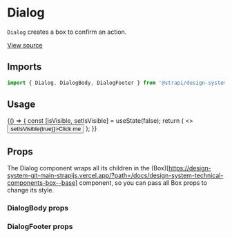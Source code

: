 <!--- Dialog.stories.mdx --->


<Meta title="Design System/Components/Dialog" component={Dialog} />

# Dialog

`Dialog` creates a box to confirm an action.

[View source](https://github.com/strapi/design-system/tree/main/packages/strapi-design-system/src/Dialog)

## Imports

```js
import { Dialog, DialogBody, DialogFooter } from '@strapi/design-system';
```

## Usage

<Canvas>
  <Story name="base">
    {() => {
      const [isVisible, setIsVisible] = useState(false);
      return (
        <>
          <Button onClick={() => setIsVisible(true)}>Click me</Button>
          <Dialog onClose={() => setIsVisible(false)} title="Confirmation" isOpen={isVisible}>
            <DialogBody icon={<ExclamationMarkCircle />}>
              <Stack spacing={2}>
                <Flex justifyContent="center">
                  <Typography id="confirm-description">Are you sure you want to delete this?</Typography>
                </Flex>
              </Stack>
            </DialogBody>
            <DialogFooter
              startAction={
                <Button onClick={() => setIsVisible(false)} variant="tertiary">
                  Cancel
                </Button>
              }
              endAction={
                <Button variant="danger-light" startIcon={<Trash />}>
                  Confirm
                </Button>
              }
            />
          </Dialog>
        </>
      );
    }}
  </Story>
</Canvas>

## Props

The Dialog component wraps all its children in the (Box)[https://design-system-git-main-strapijs.vercel.app/?path=/docs/design-system-technical-components-box--base] component, so you can pass all Box props to change its style.

<ArgsTable of={Dialog} />

### DialogBody props

<ArgsTable of={DialogBody} />

### DialogFooter props

<ArgsTable of={DialogFooter} />
